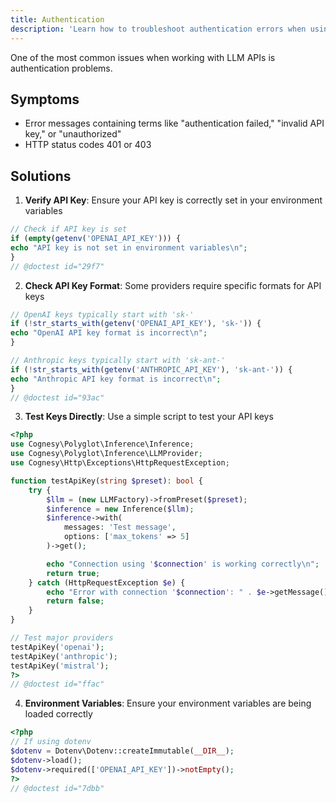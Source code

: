 ```yaml
---
title: Authentication
description: 'Learn how to troubleshoot authentication errors when using Polyglot.'
---
```


One of the most common issues when working with LLM APIs is authentication problems.

## Symptoms

- Error messages containing terms like "authentication failed," "invalid API key," or "unauthorized"
- HTTP status codes 401 or 403

## Solutions

1. **Verify API Key**: Ensure your API key is correctly set in your environment variables
```php
// Check if API key is set
if (empty(getenv('OPENAI_API_KEY'))) {
echo "API key is not set in environment variables\n";
}
// @doctest id="29f7"
```

2. **Check API Key Format**: Some providers require specific formats for API keys
```php
// OpenAI keys typically start with 'sk-'
if (!str_starts_with(getenv('OPENAI_API_KEY'), 'sk-')) {
echo "OpenAI API key format is incorrect\n";
}

// Anthropic keys typically start with 'sk-ant-'
if (!str_starts_with(getenv('ANTHROPIC_API_KEY'), 'sk-ant-')) {
echo "Anthropic API key format is incorrect\n";
}
// @doctest id="93ac"
```

3. **Test Keys Directly**: Use a simple script to test your API keys

```php
<?php
use Cognesy\Polyglot\Inference\Inference;
use Cognesy\Polyglot\Inference\LLMProvider;
use Cognesy\Http\Exceptions\HttpRequestException;

function testApiKey(string $preset): bool {
    try {
        $llm = (new LLMFactory)->fromPreset($preset);
        $inference = new Inference($llm);
        $inference->with(
            messages: 'Test message',
            options: ['max_tokens' => 5]
        )->get();

        echo "Connection using '$connection' is working correctly\n";
        return true;
    } catch (HttpRequestException $e) {
        echo "Error with connection '$connection': " . $e->getMessage() . "\n";
        return false;
    }
}

// Test major providers
testApiKey('openai');
testApiKey('anthropic');
testApiKey('mistral');
?>
// @doctest id="ffac"
```

4. **Environment Variables**: Ensure your environment variables are being loaded correctly
```php
<?php
// If using dotenv
$dotenv = Dotenv\Dotenv::createImmutable(__DIR__);
$dotenv->load();
$dotenv->required(['OPENAI_API_KEY'])->notEmpty();
?>
// @doctest id="7dbb"
```
